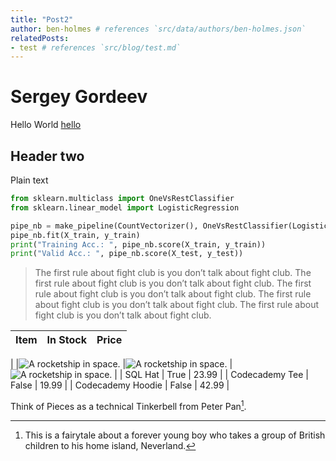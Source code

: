 ```yaml
---
title: "Post2"
author: ben-holmes # references `src/data/authors/ben-holmes.json`
relatedPosts:
- test # references `src/blog/test.md`
---
```


# Sergey Gordeev
Hello World [hello](#hello)

## Header two
Plain text

```python
from sklearn.multiclass import OneVsRestClassifier
from sklearn.linear_model import LogisticRegression

pipe_nb = make_pipeline(CountVectorizer(), OneVsRestClassifier(LogisticRegression(max_iter=1000)))
pipe_nb.fit(X_train, y_train)
print("Training Acc.: ", pipe_nb.score(X_train, y_train))
print("Valid Acc.: ", pipe_nb.score(X_test, y_test))
```

> The first rule about fight club is you don’t talk about fight club. The first rule about fight club is you don’t talk about fight club. The first rule about fight club is you don’t talk about fight club. The first rule about fight club is you don’t talk about fight club. The first rule about fight club is you don’t talk about fight club.

| Item              | In Stock | Price |
| :---------------- | :-------:| ----: |
| 
|<Image src={post2} alt="A rocketship in space." class="rounded-xl" /> |<Image src={post2} alt="A rocketship in space." class="rounded-xl" />   | <Image src={post2} alt="A rocketship in space." class="rounded-xl" /> |
| SQL Hat           |   True   | 23.99 |
| Codecademy Tee    |  False   | 19.99 |
| Codecademy Hoodie |  False   | 42.99 |

Think of Pieces as a technical Tinkerbell from Peter Pan[^2].

[^2]: This is a fairytale about a forever young boy who takes a group of British children to his home island, Neverland.
